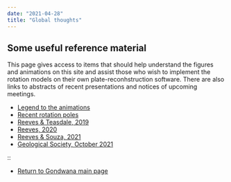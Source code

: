 ```yaml
---
date: "2021-04-28"
title: "Global thoughts"
---
```


## Some useful reference material

This page gives access to items that should help understand the figures and animations on this site and assist those who wish to implement the rotation models on their own
plate-reconhstruction software. There are also links to abstracts of recent presentations and notices of upcoming meetings.

* [Legend to the animations](../legend-to-the-anims)
* [Recent rotation poles](../latest-rotation)
* [Reeves & Teasdale, 2019](../../gondwana)
* [Reeves, 2020](../nacgeo-march-2020)
* [Reeves & Souza, 2021](../../gondwana)
* [Geological Society, October 2021](../south-atlantic-poster)

::

* [Return to Gondwana main page](../../gondwana)
